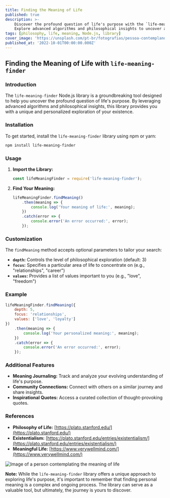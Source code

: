 ```yaml
---
title: Finding the Meaning of Life
published: true
description: >-
    Discover the profound question of life's purpose with the `life-meaning-finder` Node.js library. 
    Explore advanced algorithms and philosophical insights to uncover a unique and personalized understanding of existence.
tags: [philosophy, life, meaning, Node.js, library]
cover_image: 'https://unsplash.com/pt-br/fotografias/pessoa-contemplando-o-significado-da-vida'
published_at: '2022-10-01T00:00:00.000Z'
---
```


## **Finding the Meaning of Life with `life-meaning-finder`**

### **Introduction**

The `life-meaning-finder` Node.js library is a groundbreaking tool designed to help you uncover the profound question of life's purpose. By leveraging advanced algorithms and philosophical insights, this library provides you with a unique and personalized exploration of your existence.

### **Installation**

To get started, install the `life-meaning-finder` library using npm or yarn:

```bash
npm install life-meaning-finder
```

### **Usage**

1. **Import the Library:**

   ```javascript
   const lifeMeaningFinder = require('life-meaning-finder');
   ```

2. **Find Your Meaning:**

   ```javascript
   lifeMeaningFinder.findMeaning()
       .then(meaning => {
           console.log('Your meaning of life:', meaning);
       })
       .catch(error => {
           console.error('An error occurred:', error);
       });
   ```

### **Customization**

The `findMeaning` method accepts optional parameters to tailor your search:

* **`depth`:** Controls the level of philosophical exploration (default: 3)
* **`focus`:** Specifies a particular area of life to concentrate on (e.g., "relationships", "career")
* **`values`:** Provides a list of values important to you (e.g., "love", "freedom")

### **Example**

```javascript
lifeMeaningFinder.findMeaning({
    depth: 5,
    focus: 'relationships',
    values: ['love', 'loyalty']
})
    .then(meaning => {
        console.log('Your personalized meaning:', meaning);
    })
    .catch(error => {
        console.error('An error occurred:', error);
    });
```

### **Additional Features**

* **Meaning Journaling:** Track and analyze your evolving understanding of life's purpose.
* **Community Connections:** Connect with others on a similar journey and share insights.
* **Inspirational Quotes:** Access a curated collection of thought-provoking quotes.

### **References**

* **Philosophy of Life:** [https://plato.stanford.edu/](https://plato.stanford.edu/)
* **Existentialism:** [https://plato.stanford.edu/entries/existentialism/](https://plato.stanford.edu/entries/existentialism/)
* **Meaningful Life:** [https://www.verywellmind.com/](https://www.verywellmind.com/)

![Image of a person contemplating the meaning of life](https://photos.peopleimages.com/picture/2016/393998-contemplating-the-meaning-of-life-zoom_90.jpg)

**Note:** While the `life-meaning-finder` library offers a unique approach to exploring life's purpose, it's important to remember that finding personal meaning is a complex and ongoing process. The library can serve as a valuable tool, but ultimately, the journey is yours to discover.
